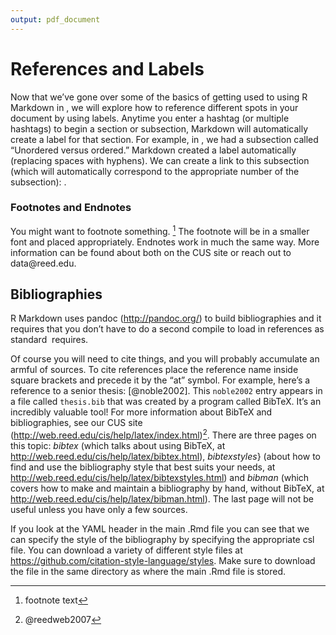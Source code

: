 ```yaml
---
output: pdf_document
---
```


# References and Labels

<!--
\ref{chap:rmd_basics}
-->

Now that we've gone over some of the basics of getting used to using R Markdown in [](#rmd-basics), we will explore how to reference different spots in your document by using labels.  Anytime you enter a hashtag (or multiple hashtags) to begin a section or subsection, Markdown will automatically create a label for that section.  For example, in [](#rmd-basics), we had a subsection called "Unordered versus ordered."  Markdown created a label automatically (replacing spaces with hyphens).  We can create a link to this subsection (which will automatically correspond to the appropriate number of the subsection): [](#unordered-versus-ordered).

<!--
## References, Labels, Custom Commands and Footnotes
It is easy to refer to anything within your document using the `label` and `ref` tags.  Labels must be unique and shouldn't use any odd characters; generally sticking to letters and numbers (no spaces) should be fine. Put the label on whatever you want to refer to, and put the reference where you want the reference. We will use \LaTeX\ for most of the references and labels, but we will use the `kfigr` **R** package to reference chunks of code and the resulting figures/tables/analysis output.  As one benefit, this will allow figures to automatically be numbered and then referenced via their label.  

You saw much of this executed near the end of [](#rmd-basics).  

### References and Labels
Sometimes you'd like to refer to a table or figure, e.g. you can see in Figure \ref{subd2} that you can rotate figures. Start by labeling your figure or table with the label command (\verb=\label{labelvariable}=) below the caption (see the chapter on graphics and tables for examples). Then when you would like to refer to the table or figure, use the ref command (\verb=\ref{labelvariable}=). Make sure your label variables are unique; you can't have two elements named ``default." Also, since the reference command only puts the figure or table number, you will have to put  ``Table" or ``Figure" as appropriate, as seen in the following examples:

As I showed in Table \ref{inheritance} many factors can be assumed to follow from inheritance. Also see the Figure \ref{subd} for an illustration.
-->

### Footnotes and Endnotes

You might want to footnote something. ^[footnote text] The footnote will be in a smaller font and placed appropriately. Endnotes work in much the same way. More information can be found about both on the CUS site or reach out to data@reed.edu.


## Bibliographies

R Markdown uses pandoc (<http://pandoc.org/>) to build bibliographies and it requires that you don't have to do a second compile to load in references as standard \LaTeX\ requires.

Of course you will need to cite things, and you will probably accumulate an armful of sources. To cite references place the reference name inside square brackets and precede it by the "at" symbol.  For example, here's a reference to a senior thesis:  [@noble2002].  This `noble2002` entry appears in a file called `thesis.bib` that was created by a program called BibTeX.  It's an incredibly valuable tool!  For more information about BibTeX and bibliographies, see our CUS site (<http://web.reed.edu/cis/help/latex/index.html>)^[@reedweb2007]. There are three pages on this topic:  _bibtex_ (which talks about using BibTeX, at <http://web.reed.edu/cis/help/latex/bibtex.html>), _bibtexstyles_} (about how to find and use the bibliography style that best suits your needs, at <http://web.reed.edu/cis/help/latex/bibtexstyles.html>) and _bibman_ (which covers how to make and maintain a bibliography by hand, without BibTeX, at <http://web.reed.edu/cis/help/latex/bibman.html>). The last page will not be useful unless you have only a few sources.

If you look at the YAML header in the main .Rmd file you can see that we can specify the style of the bibliography by specifying the appropriate csl file.  You can download a variety of different style files at <https://github.com/citation-style-language/styles>.  Make sure to download the file in the same directory as where the main .Rmd file is stored.
